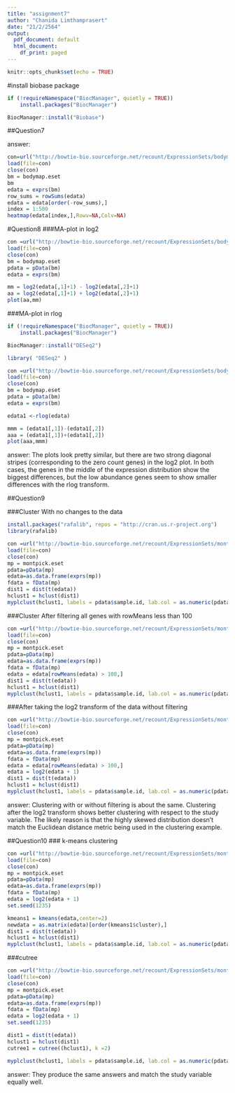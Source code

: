 ---
title: "assignment7"
author: "Chanida Limthamprasert"
date: "21/2/2564"
output:
  pdf_document: default
  html_document:
    df_print: paged
---

```{r setup, include=FALSE}
knitr::opts_chunk$set(echo = TRUE)
```

#install biobase package
```{r}
if (!requireNamespace("BiocManager", quietly = TRUE))
    install.packages("BiocManager")

BiocManager::install("Biobase")
```

##Question7

answer:

```{r}
con=url("http://bowtie-bio.sourceforge.net/recount/ExpressionSets/bodymap_eset.RData")
load(file=con)
close(con)
bm = bodymap.eset
bm
edata = exprs(bm)
row_sums = rowSums(edata)
edata = edata[order(-row_sums),]
index = 1:500
heatmap(edata[index,],Rowv=NA,Colv=NA)
```
#Question8
###MA-plot in log2
```{r}
con =url("http://bowtie-bio.sourceforge.net/recount/ExpressionSets/bodymap_eset.RData")
load(file=con)
close(con)
bm = bodymap.eset
pdata = pData(bm)
edata = exprs(bm)

mm = log2(edata[,1]+1) - log2(edata[,2]+1)
aa = log2(edata[,1]+1) + log2(edata[,2]+1)
plot(aa,mm)

```
###MA-plot in rlog

```{r}
if (!requireNamespace("BiocManager", quietly = TRUE))
    install.packages("BiocManager")

BiocManager::install("DESeq2")

library( "DESeq2" )

con =url("http://bowtie-bio.sourceforge.net/recount/ExpressionSets/bodymap_eset.RData")
load(file=con)
close(con)
bm = bodymap.eset
pdata = pData(bm)
edata = exprs(bm)

edata1 <-rlog(edata)

mmm = (edata1[,1])-(edata1[,2])
aaa = (edata1[,1])+(edata1[,2])
plot(aaa,mmm)
```
answer: 
The plots look pretty similar, but there are two strong diagonal stripes (corresponding to the zero count genes) in the log2 plot. In both cases, the genes in the middle of the expression distribution show the biggest differences, but the low abundance genes seem to show smaller differences with the rlog transform.


##Question9

###Cluster With no changes to the data
```{r}
install.packages("rafalib", repos = "http://cran.us.r-project.org")
library(rafalib)

con =url("http://bowtie-bio.sourceforge.net/recount/ExpressionSets/montpick_eset.RData")
load(file=con)
close(con)
mp = montpick.eset
pdata=pData(mp)
edata=as.data.frame(exprs(mp))
fdata = fData(mp)
dist1 = dist(t(edata))
hclust1 = hclust(dist1)
myplclust(hclust1, labels = pdata$sample.id, lab.col = as.numeric(pdata$study), hang = 0.1)
```

###Cluster After filtering all genes with rowMeans less than 100
```{r}

con =url("http://bowtie-bio.sourceforge.net/recount/ExpressionSets/montpick_eset.RData")
load(file=con)
close(con)
mp = montpick.eset
pdata=pData(mp)
edata=as.data.frame(exprs(mp))
fdata = fData(mp)
edata = edata[rowMeans(edata) > 100,]
dist1 = dist(t(edata))
hclust1 = hclust(dist1)
myplclust(hclust1, labels = pdata$sample.id, lab.col = as.numeric(pdata$study), hang = 0.1)

```

###After taking the log2 transform of the data without filtering
```{r}
con =url("http://bowtie-bio.sourceforge.net/recount/ExpressionSets/montpick_eset.RData")
load(file=con)
close(con)
mp = montpick.eset
pdata=pData(mp)
edata=as.data.frame(exprs(mp))
fdata = fData(mp)
edata = edata[rowMeans(edata) > 100,]
edata = log2(edata + 1)
dist1 = dist(t(edata))
hclust1 = hclust(dist1)
myplclust(hclust1, labels = pdata$sample.id, lab.col = as.numeric(pdata$study), hang = 0.1)

```

answer: Clustering with or without filtering is about the same. Clustering after the log2 transform shows better clustering with respect to the study variable. The likely reason is that the highly skewed distribution doesn't match the Euclidean distance metric being used in the clustering example.

##Question10
### k-means clustering
```{r}

con =url("http://bowtie-bio.sourceforge.net/recount/ExpressionSets/montpick_eset.RData")
load(file=con)
close(con)
mp = montpick.eset
pdata=pData(mp)
edata=as.data.frame(exprs(mp))
fdata = fData(mp)
edata = log2(edata + 1)
set.seed(1235)

kmeans1 = kmeans(edata,center=2)
newdata = as.matrix(edata)[order(kmeans1$cluster),]
dist1 = dist(t(edata))
hclust1 = hclust(dist1)
myplclust(hclust1, labels = pdata$sample.id, lab.col = as.numeric(pdata$study), hang = 0.1)

```

###cutree
```{r}

con =url("http://bowtie-bio.sourceforge.net/recount/ExpressionSets/montpick_eset.RData")
load(file=con)
close(con)
mp = montpick.eset
pdata=pData(mp)
edata=as.data.frame(exprs(mp))
fdata = fData(mp)
edata = log2(edata + 1)
set.seed(1235)

dist1 = dist(t(edata))
hclust1 = hclust(dist1)
cutree1 = cutree((hclust1), k =2)

myplclust(hclust1, labels = pdata$sample.id, lab.col = as.numeric(pdata$study), hang = 0.1)

```

answer: They produce the same answers and match the study variable equally well. 


